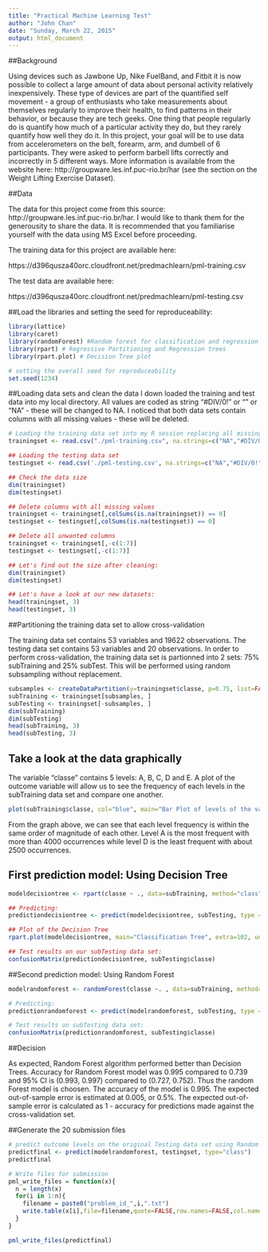 ```yaml
---
title: "Practical Machine Learning Test"
author: "John Chan"
date: "Sunday, March 22, 2015"
output: html_document
---
```


##Background

Using devices such as Jawbone Up, Nike FuelBand, and Fitbit it is now possible to collect a large amount of data about personal activity relatively inexpensively. These type of devices are part of the quantified self movement - a group of enthusiasts who take measurements about themselves regularly to improve their health, to find patterns in their behavior, or because they are tech geeks. One thing that people regularly do is quantify how much of a particular activity they do, but they rarely quantify how well they do it. In this project, your goal will be to use data from accelerometers on the belt, forearm, arm, and dumbell of 6 participants. They were asked to perform barbell lifts correctly and incorrectly in 5 different ways. More information is available from the website here: http://groupware.les.inf.puc-rio.br/har (see the section on the Weight Lifting Exercise Dataset). 

##Data 

The data for this project come from this source: http://groupware.les.inf.puc-rio.br/har. I would like to thank them for the generousity to share the data. It is recommended that you familiarise yourself with the data using MS Excel before proceeding.

The training data for this project are available here: 

https://d396qusza40orc.cloudfront.net/predmachlearn/pml-training.csv

The test data are available here: 

https://d396qusza40orc.cloudfront.net/predmachlearn/pml-testing.csv


##Load the libraries and setting the seed for reproduceability:

```r
library(lattice)
library(caret)
library(randomForest) #Random forest for classification and regression
library(rpart) # Regressive Partitioning and Regression trees
library(rpart.plot) # Decision Tree plot

# setting the overall seed for reproduceability
set.seed(1234)
```

##Loading data sets and clean the data
I down loaded the training and test data into my local directory.
All values are coded as string "#DIV/0!" or "" or "NA" - these will be changed to NA.
I noticed that both data sets contain columns with all missing values - these will be deleted.  


```r
# Loading the training data set into my R session replacing all missing with "NA"
trainingset <- read.csv("./pml-training.csv", na.strings=c("NA","#DIV/0!", ""))

## Loading the testing data set 
testingset <- read.csv('./pml-testing.csv', na.strings=c("NA","#DIV/0!", ""))

## Check the data size
dim(trainingset)
dim(testingset)

## Delete columns with all missing values
trainingset <- trainingset[,colSums(is.na(trainingset)) == 0]
testingset <- testingset[,colSums(is.na(testingset)) == 0]

## Delete all unwanted columns
trainingset <- trainingset[,-c(1:7)]
testingset <- testingset[,-c(1:7)]

## Let's find out the size after cleaning:
dim(trainingset)
dim(testingset)

## Let's have a look at our new datasets:
head(trainingset, 3)
head(testingset, 3)
```

##Partitioning the training data set to allow cross-validation

The training data set contains 53 variables and 19622 observations.
The testing data set contains 53 variables and  20 observations.
In order to perform cross-validation, the training data set is partionned into 2 sets: 75% subTraining and 25% subTest.
This will be performed using random subsampling without replacement.

```r
subsamples <- createDataPartition(y=trainingset$classe, p=0.75, list=FALSE)
subTraining <- trainingset[subsamples, ] 
subTesting <- trainingset[-subsamples, ]
dim(subTraining)
dim(subTesting)
head(subTraining, 3)
head(subTesting, 3)
```

## Take a look at the data graphically

The variable "classe" contains 5 levels: A, B, C, D and E. A plot of the outcome variable will allow us to see the frequency of each levels in the subTraining data set and compare one another.

```r
plot(subTraining$classe, col="blue", main="Bar Plot of levels of the variable classe within the subTraining data set", xlab="classe levels", ylab="Frequency")
```
From the graph above, we can see that each level frequency is within the same order of magnitude of each other. Level A is the most frequent with more than 4000 occurrences while level D is the least frequent with about 2500 occurrences.

## First prediction model: Using Decision Tree

```r
modeldecisiontree <- rpart(classe ~ ., data=subTraining, method="class")

## Predicting:
predictiondecisiontree <- predict(modeldecisiontree, subTesting, type = "class")

## Plot of the Decision Tree
rpart.plot(modeldecisiontree, main="Classification Tree", extra=102, under=TRUE, faclen=0)

## Test results on our subTesting data set:
confusionMatrix(predictiondecisiontree, subTesting$classe)
```

##Second prediction model: Using Random Forest

```r
modelrandomforest <- randomForest(classe ~. , data=subTraining, method="class")

# Predicting:
predictionrandomforest <- predict(modelrandomforest, subTesting, type = "class")

# Test results on subTesting data set:
confusionMatrix(predictionrandomforest, subTesting$classe)
```

##Decision

As expected, Random Forest algorithm performed better than Decision Trees.
Accuracy for Random Forest model was 0.995 compared to 0.739 and 95% CI is (0.993, 0.997) compared to (0.727, 0.752). 
Thus the random Forest model is choosen. 
The accuracy of the model is 0.995. 
The expected out-of-sample error is estimated at 0.005, or 0.5%. 
The expected out-of-sample error is calculated as 1 - accuracy for predictions made against the cross-validation set. 


##Generate the 20 submission files

```r
# predict outcome levels on the original Testing data set using Random Forest algorithm
predictfinal <- predict(modelrandomforest, testingset, type="class")
predictfinal

# Write files for submission
pml_write_files = function(x){
  n = length(x)
  for(i in 1:n){
    filename = paste0("problem_id_",i,".txt")
    write.table(x[i],file=filename,quote=FALSE,row.names=FALSE,col.names=FALSE)
  }
}

pml_write_files(predictfinal)
```

